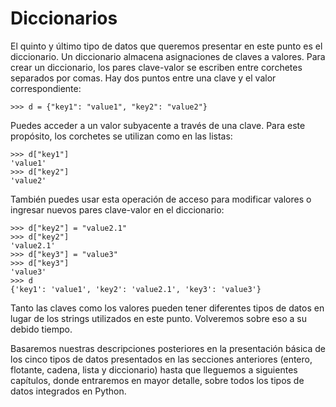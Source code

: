 # Diccionarios

El quinto y último tipo de datos que queremos presentar en este punto es el diccionario. Un diccionario almacena asignaciones de claves a valores. Para crear un diccionario, los pares clave-valor se escriben entre corchetes separados por comas. Hay dos puntos entre una clave y el valor correspondiente:

```
>>> d = {"key1": "value1", "key2": "value2"}
```

Puedes acceder a un valor subyacente a través de una clave. Para este propósito, los corchetes se utilizan como en las listas:

```
>>> d["key1"]
'value1'
>>> d["key2"]
'value2'
```

También puedes usar esta operación de acceso para modificar valores o ingresar nuevos pares clave-valor en el diccionario:

```
>>> d["key2"] = "value2.1"
>>> d["key2"]
'value2.1'
>>> d["key3"] = "value3"
>>> d["key3"]
'value3'
>>> d
{'key1': 'value1', 'key2': 'value2.1', 'key3': 'value3'}
```

Tanto las claves como los valores pueden tener diferentes tipos de datos en lugar de los strings utilizados en este punto. Volveremos sobre eso a su debido tiempo.

Basaremos nuestras descripciones posteriores en la presentación básica de los cinco tipos de datos presentados en las secciones anteriores (entero, flotante, cadena, lista y diccionario) hasta que lleguemos a siguientes capítulos, donde entraremos en mayor detalle, sobre todos los tipos de datos integrados en Python.